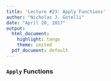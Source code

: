```yaml
---
title: 'Lecture #23: Apply Functions'
author: "Nicholas J. Gotelli"
date: "April 20, 2017"
output:
  html_document:
    highlight: tango
    theme: united
  pdf_document: default
---
```

### `Apply` Functions
